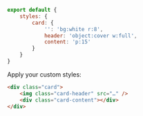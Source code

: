 ```js name=master.css.js
export default {
    styles: {
        card: {
            '': 'bg:white r:8',
            header: 'object:cover w:full',
            content: 'p:15'
        }
    }
}
```
Apply your custom styles:
```html
<div class="card">
    <img class="card-header" src="…" />
    <div class="card-content"></div>
</div>
```